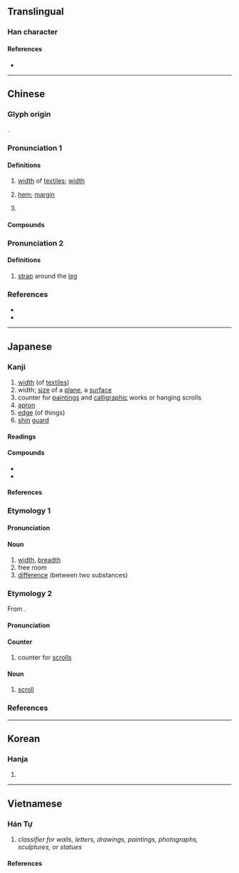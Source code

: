 {{character info}}
==Translingual==

===Han character===
{{Han char|rn=50|rad=巾|as=09|sn=12|four=41266|canj=LBMRW|ids=⿰巾畐}}

====References====
* {{Han ref|kx=0334.210|dkj=08995|dj=0641.230|hdz=10746.130|uh=5E45|ud=24133|bh=B454|bd=46164}}

----

==Chinese==
{{zh-forms|alt=䋹,愊}}

===Glyph origin===
{{Han etym}}
{{Han compound|巾|畐|ls=psc|c1=s|c2=p|t1=clothing}}.

===Pronunciation 1===
{{zh-pron
|m=fú,er=y
|m_note=fúr: width of textiles; classifier
|c=fuk1
|h=pfs=puk
|md=hók
|mn=pak/hok
|mn_note=pak - vernacular, hok - literary
|mn-t=bag4
|mc=1
|oc=3,2
|cat=n,cls
}}

====Definitions====
{{zh-hanzi}}

# [[width]] of [[textiles]]; {{lb|zh|by extension}} [[width]]
#: {{zh-x|幅度|range; scope; extent}}
#: {{zh-x|振幅|amplitude}}
# {{zh-o}} {{lb|zh|of [[cloth]]}} [[hem]]; [[margin]]
#: {{zh-x|邊幅|cloth margin; (figurative) person's appearance}}
# {{zh-classifier|[[textile]]s and [[picture]]s|cat=y}}
#: {{zh-x|一 幅 畫|a picture}}

====Compounds====
{{zh-der|大幅度|修邊幅|尺幅千里|不脩邊幅|幅員|不修邊幅|修飾邊幅|幅度|幅巾|巨幅|尺幅|寬幅|幅面|不事邊幅|畫幅|步幅|振幅|橫幅|播幅|漲幅|方幅|斷幅殘紙|條幅|減幅|波幅|連篇累幅|調幅|邊幅|篇幅|降幅|邊幅不修|跌幅|調幅廣播|大幅}}

===Pronunciation 2===
{{zh-pron
|m=bì
|mc=2
|oc=1+2,1
|cat=n
}}

====Definitions====
{{zh-hanzi}}

# {{zh-o}} [[strap]] around the [[leg]]

===References===
* {{R:yue:Hanzi}}
* {{R:twedu|A01179}}

{{zh-cat|Elementary}}

----

==Japanese==

===Kanji===
{{ja-kanji|grade=c|rs=巾09}}

# [[width]] (of [[textiles]])
# width; [[size]] of a [[plane]], a [[surface]]
# counter for [[painting]]s and [[calligraphic]] works or hanging scrolls
# [[apron]]
# [[edge]] (of things)
# [[shin]] [[guard]]

====Readings====
{{ja-readings
|goon=ふく
|kanon=ふく
|kun=はば-
}}

====Compounds====
* {{ja-r|幅%員|ふく%いん}}
* {{ja-r|歩%幅|ほ%はば}}

====References====
{{ja-kref
|ku=4193
|shift=959D
|jis=497D
|euc=C9FD
|skip=1-3-9
|freq=641
|nelson=1484
|newnelson=1574
|halpern=569
|kld=417
|heisig=407
|tuttle=3f9.2
}}

===Etymology 1===
{{ja-kanjitab|はば|yomi=k}}

====Pronunciation====
{{ja-pron|yomi=k|はば|acc=0|acc_ref=DJR,NHK}}

====Noun====
{{ja-noun|はば}}

# [[width]], [[breadth]]
# free room
# [[difference]] (between two substances)

===Etymology 2===
{{ja-kanjitab|ふく|yomi=o}}
From {{bor|ja|ltc|-|sort=ふく}} {{m|zh|幅|tr=pjuwk}}.

====Pronunciation====
{{ja-pron|yomi=o|ふく|acc=2|dev=1|acc_ref=DJR,NHK}}

====Counter====
{{ja-pos|counter|ふく}}

# counter for [[scroll]]s

====Noun====
{{ja-noun|ふく}}

# [[scroll]]

===References===
<references/>

----

==Korean==

===Hanja===
{{ko-hanja|hangeul=폭|rv=pok|mr=p'ok}}

# {{rfdef|ko|sort=巾09}}

----

==Vietnamese==

===Hán Tự===
{{vi-readings|reading=bức-genibrel;bonet;Thiều Chửu (1942);Nguyễn (1974);Vũ (1998);Trần (1999);tdcntd, phúc-Thiều Chửu (1942);Nguyễn (1974);Vũ (1998)|rs=巾09}}

# ''classifier for walls, letters, drawings, paintings, photographs, sculptures, or statues''

====References====
<references/>